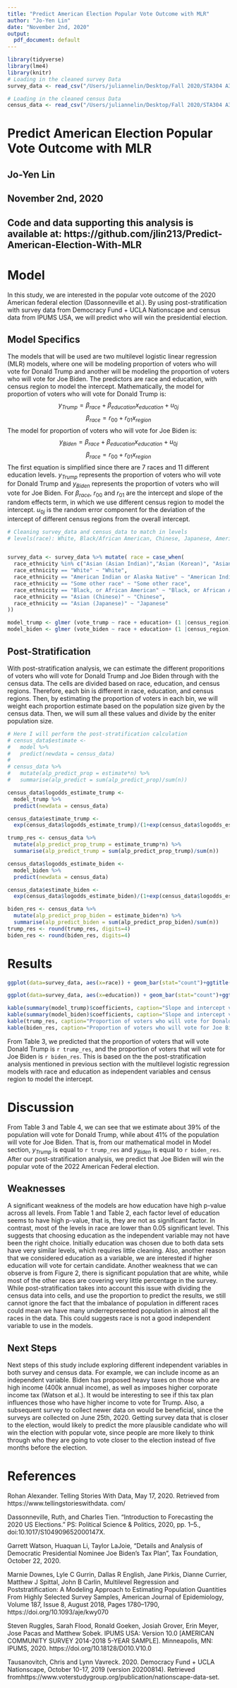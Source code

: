 ```yaml
---
title: "Predict American Election Popular Vote Outcome with MLR"
author: "Jo-Yen Lin"
date: "November 2nd, 2020"
output:
  pdf_document: default
---
```


```r
library(tidyverse)
library(lme4)
library(knitr)
# Loading in the cleaned survey Data
survey_data <- read_csv("/Users/juliannelin/Desktop/Fall 2020/STA304 A3/survey_data.csv")

# Loading in the cleaned census Data
census_data <- read_csv("/Users/juliannelin/Desktop/Fall 2020/STA304 A3/census_data.csv")

```

# Predict American Election Popular Vote Outcome with MLR
## Jo-Yen Lin 
## November 2nd, 2020
## Code and data supporting this analysis is available at: https://github.com/jlin213/Predict-American-Election-With-MLR

# Model

In this study, we are interested in the popular vote outcome of the 2020 American federal election (Dassonneville et al.). By using post-stratification with survey data from Democracy Fund + UCLA Nationscape and census data from IPUMS USA, we will predict who will win the presidential election. 

## Model Specifics
The models that will be used are two multilevel logistic linear regression (MLR) models, where one will be modeling proportion of voters who will vote for Donald Trump and another will be modeling the proportion of voters who will vote for Joe Biden. The predictors are race and education, with census region to model the intercept. Mathematically, the model for proportion of voters who will vote for Donald Trump is:
$$y_{Trump}= \beta_{race} + \beta_{education}x_{education}+ u_{0j}$$
$$\beta_{race} = r_{00} + r_{01} x_{region}$$
The model for proportion of voters who will vote for Joe Biden is: 
$$y_{Biden}= \beta_{race} + \beta_{education}x_{education}+ u_{0j}$$
$$\beta_{race} = r_{00} + r_{01} x_{region}$$
The first equation is simplified since there are 7 races and 11 different education levels. $y_{Trump}$ represents the proportion of voters who will vote for Donald Trump and $y_{Biden}$ represents the proportion of voters who will vote for Joe Biden. For $\beta_{race}$, $r_{00}$ and $r_{01}$ are the intercept and slope of the random effects term, in which we use different census region to model the intercept. $u_{0j}$ is the random error component for the deviation of the intercept of different census regions from the overall intercept.

```r
# Cleaning survey_data and census_data to match in levels 
# levels(race): White, Black/African American, Chinese, Japanese, American Indian or Alaska Native, Other Asian or Pacific Islander, Other 


survey_data <- survey_data %>% mutate( race = case_when(
  race_ethnicity %in% c("Asian (Asian Indian)","Asian (Korean)", "Asian (Vietnamese)", "Asian (Other)", "Pacific Islander (Guamanian)", "Pacific Islander (Native Hawaiian)", "Pacific Islander (Other)","Pacific Islander (Samoan)") ~ "Other Asian or Pacific Islander",
  race_ethnicity == "White" ~ "White", 
  race_ethnicity == "American Indian or Alaska Native" ~ "American Indian or Alaska Native",
  race_ethnicity == "Some other race" ~ "Some other race",
  race_ethnicity == "Black, or African American" ~ "Black, or African American", 
  race_ethnicity == "Asian (Chinese)" ~ "Chinese",
  race_ethnicity == "Asian (Japanese)" ~ "Japanese"
))
```


```r
model_trump <- glmer (vote_trump ~ race + education+ (1 |census_region), data=survey_data, family = binomial)
model_biden <- glmer (vote_biden ~ race + education+ (1 |census_region), data=survey_data, family = binomial)
```

## Post-Stratification 

With post-stratification analysis, we can estimate the different proporitions of voters who will vote for Donald Trump and Joe Biden through with the census data. The cells are divided based on race, education, and census regions. Therefore, each bin is different in race, education, and census regions. Then, by estimating the proportion of voters in each bin, we will weight each proportion estimate based on the population size given by the census data. Then, we will sum all these values and divide by the eniter population size.

```r

# Here I will perform the post-stratification calculation
# census_data$estimate <-
#   model %>%
#   predict(newdata = census_data)
# 
# census_data %>%
#   mutate(alp_predict_prop = estimate*n) %>%
#   summarise(alp_predict = sum(alp_predict_prop)/sum(n))

census_data$logodds_estimate_trump <-
  model_trump %>%
  predict(newdata = census_data)

census_data$estimate_trump <-
  exp(census_data$logodds_estimate_trump)/(1+exp(census_data$logodds_estimate_trump))

trump_res <- census_data %>%
  mutate(alp_predict_prop_trump = estimate_trump*n) %>%
  summarise(alp_predict_trump = sum(alp_predict_prop_trump)/sum(n))

census_data$logodds_estimate_biden <-
  model_biden %>%
  predict(newdata = census_data)

census_data$estimate_biden <-
  exp(census_data$logodds_estimate_biden)/(1+exp(census_data$logodds_estimate_biden))

biden_res <- census_data %>%
  mutate(alp_predict_prop_biden = estimate_biden*n) %>%
  summarise(alp_predict_biden = sum(alp_predict_prop_biden)/sum(n))
trump_res <- round(trump_res, digits=4)
biden_res <- round(biden_res, digits=4)

```

# Results

```r
ggplot(data=survey_data, aes(x=race)) + geom_bar(stat="count")+ggtitle("Figure 1: Count of different races in the survey data") +theme(text=element_text(size=8,  family="Times"),  axis.text.x=element_text(angle=15, vjust = 1, hjust=1))
```

```r
ggplot(data=survey_data, aes(x=education)) + geom_bar(stat="count")+ggtitle("Figure 2: Count of different education levels in the survey data") +theme(text=element_text(size=9,  family="Times"), axis.text.x=element_text(angle=30, vjust = 1, hjust=1))
```

```r
kable(summary(model_trump)$coefficients, caption="Slope and intercept values of the MLR model - Donald Trump", escape=TRUE, digits =4)
kable(summary(model_biden)$coefficients, caption="Slope and intercept values of the MLR model - Joe Biden", escape=TRUE, digits=4)
kable(trump_res, caption="Proportion of voters who will vote for Donald Trump") 
kable(biden_res, caption="Proportion of voters who will vote for Joe Biden")
```

From Table 3, we predicted that the proportion of voters that will vote Donald Trump is `r trump_res`, and the proportion of voters that will vote for Joe Biden is `r biden_res`. This is based on the the post-stratification analysis mentioned in previous section with the multilevel logistic regression models with race and education as independent variables and census region to model the intercept.  

# Discussion

From Table 3 and Table 4, we can see that we estimate about 39% of the population will vote for Donald Trump, while about 41% of the population will vote for Joe Biden. That is, from our mathematical model in Model section, $y_{Trump}$ is equal to `r trump_res` and $y_{Biden}$ is equal to `r biden_res`. After our post-stratification analysis, we predict that Joe Biden will win the popular vote of the 2022 American Federal election. 

## Weaknesses

A significant weakness of the models are how education have high p-value across all levels. From Table 1 and Table 2, each factor level of education seems to have high p-value, that is, they are not as significant factor. In contrast, most of the levels in race are lower than 0.05 significant level. This suggests that choosing education as the independent variable may not have been the right choice. Initially education was chosen due to both data sets have very similar levels, which requires little cleaning. Also, another reason that we considered education as a variable, we are interested if higher education will vote for certain candidate. 
Another weakness that we can observe is from Figure 2, there is significant population that are white, while most of the other races are covering very little percentage in the survey. While post-stratification takes into account this issue with dividing the census data into cells, and use the proportion to predict the results, we still cannot ignore the fact that the imbalance of population in different races could mean we have many underrepresented population in almost all the races in the data. This could suggests race is not a good independent variable to use in the models. 

## Next Steps

Next steps of this study include exploring different independent variables in both survey and census data. For example, we can include income as an independent variable. Biden has proposed heavy taxes on those who are high income (400k annual income), as well as imposes higher corporate income tax (Watson et al.). It would be interesting to see if this tax plan influences those who have higher income to vote for Trump. Also, a subsequent survey to collect newer data on would be beneficial, since the surveys are collected on June 25th, 2020. Getting survey data that is closer to the election, would likely to predict the more plausible candidate who will win the election with popular vote, since people are more likely to think through who they are going to vote closer to the election instead of five months before the election. 

# References

Rohan Alexander. Telling Stories With Data, May 17, 2020. Retrieved from https://www.tellingstorieswithdata. com/

Dassonneville, Ruth, and Charles Tien. “Introduction to Forecasting the 2020 US Elections.” PS: Political Science & Politics, 2020, pp. 1–5., doi:10.1017/S104909652000147X.

Garrett Watson, Huaquan Li, Taylor LaJoie, "Details and Analysis of Democratic Presidential Nominee Joe Biden’s Tax Plan", Tax Foundation, October 22, 2020.

Marnie Downes, Lyle C Gurrin, Dallas R English, Jane Pirkis, Dianne Currier, Matthew J Spittal, John B Carlin, Multilevel Regression and Poststratification: A Modeling Approach to Estimating Population Quantities From Highly Selected Survey Samples, American Journal of Epidemiology, Volume 187, Issue 8, August 2018, Pages 1780–1790, https://doi.org/10.1093/aje/kwy070

Steven Ruggles, Sarah Flood, Ronald Goeken, Josiah Grover, Erin Meyer, Jose Pacas and Matthew Sobek. IPUMS USA: Version 10.0 [AMERICAN COMMUNITY SURVEY 2014-2018 5-YEAR SAMPLE
]. Minneapolis, MN: IPUMS, 2020.
https://doi.org/10.18128/D010.V10.0

Tausanovitch, Chris and Lynn Vavreck. 2020. Democracy Fund + UCLA Nationscape, October 10-17, 2019 (version 20200814). Retrieved fromhttps://www.voterstudygroup.org/publication/nationscape-data-set.




